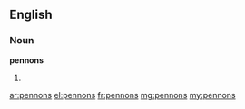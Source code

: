 ==English==

===Noun===
'''pennons'''

# {{plural of|[[pennon]]}}

[[ar:pennons]]
[[el:pennons]]
[[fr:pennons]]
[[mg:pennons]]
[[my:pennons]]